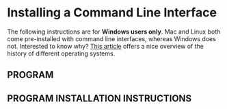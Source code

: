 Installing a Command Line Interface
===================================

The following instructions are for **Windows users only**. Mac and Linux both 
come pre-installed with command line interfaces, whereas Windows does not. 
Interested to know why? [This article][] offers a nice overview of the history of 
different operating systems.

[This article]: https://www.howtogeek.com/182649/htg-explains-what-is-unix/

PROGRAM
-------

PROGRAM INSTALLATION INSTRUCTIONS
---------------------------------